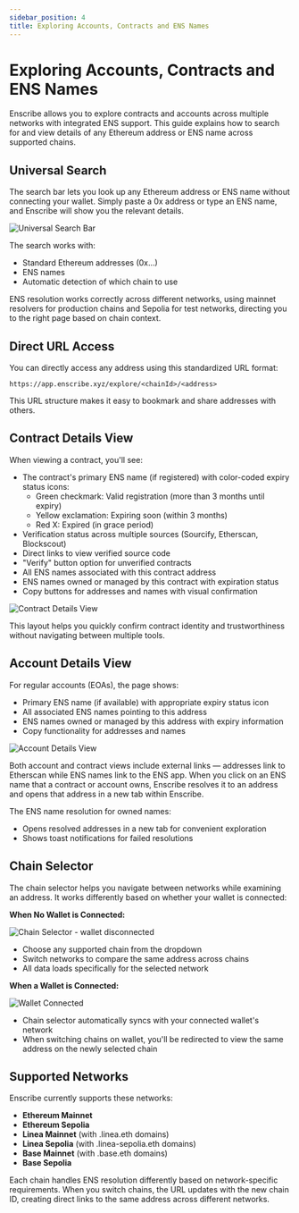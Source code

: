 ```yaml
---
sidebar_position: 4
title: Exploring Accounts, Contracts and ENS Names
---
```


# Exploring Accounts, Contracts and ENS Names

Enscribe allows you to explore contracts and accounts across multiple networks with integrated ENS support. This guide explains how to search for and view details of any Ethereum address or ENS name across supported chains.

## Universal Search

The search bar lets you look up any Ethereum address or ENS name without connecting your wallet. Simply paste a 0x address or type an ENS name, and Enscribe will show you the relevant details.

![Universal Search Bar](../../blog/2025-06-10-explore-and-search-address/searchbar.png)

The search works with:
- Standard Ethereum addresses (0x...)
- ENS names
- Automatic detection of which chain to use

ENS resolution works correctly across different networks, using mainnet resolvers for production chains and Sepolia for test networks, directing you to the right page based on chain context.

## Direct URL Access

You can directly access any address using this standardized URL format:

```
https://app.enscribe.xyz/explore/<chainId>/<address>
```

This URL structure makes it easy to bookmark and share addresses with others.

## Contract Details View

When viewing a contract, you'll see:

- The contract's primary ENS name (if registered) with color-coded expiry status icons:
  - Green checkmark: Valid registration (more than 3 months until expiry)
  - Yellow exclamation: Expiring soon (within 3 months)
  - Red X: Expired (in grace period)
- Verification status across multiple sources (Sourcify, Etherscan, Blockscout)
- Direct links to view verified source code
- "Verify" button option for unverified contracts
- All ENS names associated with this contract address
- ENS names owned or managed by this contract with expiration status
- Copy buttons for addresses and names with visual confirmation

![Contract Details View](../../blog/2025-06-10-explore-and-search-address/contract.png)

This layout helps you quickly confirm contract identity and trustworthiness without navigating between multiple tools.

## Account Details View

For regular accounts (EOAs), the page shows:

- Primary ENS name (if available) with appropriate expiry status icon
- All associated ENS names pointing to this address
- ENS names owned or managed by this address with expiry information
- Copy functionality for addresses and names

![Account Details View](../../blog/2025-06-10-explore-and-search-address/account.png)

Both account and contract views include external links — addresses link to Etherscan while ENS names link to the ENS app. When you click on an ENS name that a contract or account owns, Enscribe resolves it to an address and opens that address in a new tab within Enscribe.

The ENS name resolution for owned names:
- Opens resolved addresses in a new tab for convenient exploration
- Shows toast notifications for failed resolutions

## Chain Selector

The chain selector helps you navigate between networks while examining an address. It works differently based on whether your wallet is connected:

**When No Wallet is Connected:**

![Chain Selector - wallet disconnected](../../blog/2025-06-10-explore-and-search-address/chain-selector.png)

- Choose any supported chain from the dropdown
- Switch networks to compare the same address across chains
- All data loads specifically for the selected network

**When a Wallet is Connected:**

![Wallet Connected](../../blog/2025-06-10-explore-and-search-address/wallet-selector.png)

- Chain selector automatically syncs with your connected wallet's network
- When switching chains on wallet, you'll be redirected to view the same address on the newly selected chain

## Supported Networks

Enscribe currently supports these networks:

- **Ethereum Mainnet** 
- **Ethereum Sepolia** 
- **Linea Mainnet** (with .linea.eth domains)
- **Linea Sepolia** (with .linea-sepolia.eth domains)
- **Base Mainnet** (with .base.eth domains)
- **Base Sepolia** 

Each chain handles ENS resolution differently based on network-specific requirements. When you switch chains, the URL updates with the new chain ID, creating direct links to the same address across different networks.
